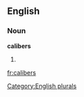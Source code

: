 
==English==

===Noun===
'''calibers'''

# {{plural of|[[caliber]]}}

[[Category:English plurals]]

[[fr:calibers]]